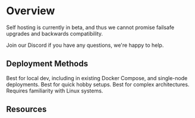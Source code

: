 
# Overview

<Warning type='warning' title='Work-in-progress'>
  Self hosting is currently in beta, and thus we cannot promise failsafe upgrades and backwards compatibility.

Join <Link href='/discord'>our Discord</Link> if you have any questions, we're happy to help.

</Warning>

## Deployment Methods

<CardGroup>
  <Card title="Local Dev & Single Container" href="/docs/cloud/self-hosting/single-container">Best for local dev, including in existing Docker Compose, and single-node deployments.</Card>
<Card title="Docker Compose" href="/docs/cloud/self-hosting/docker-compose">Best for quick hobby setups.</Card>
<Card title="Manual Deployment" href="/docs/cloud/self-hosting/manual-deployment">Best for complex architectures. Requires familiarity with Linux systems.</Card>
</CardGroup>

## Resources

<CardGroup>
  <Card title="Server Config" href="/docs/cloud/self-hosting/server-config" />
<Card title="Client Config" href="/docs/cloud/self-hosting/client-config" />
</CardGroup>

